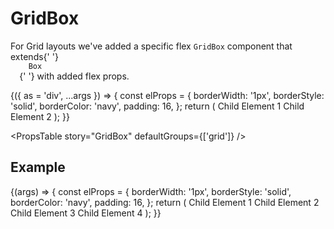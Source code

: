 
<Meta title="Layouts/Box/GridBox" component={GridBox} />

# GridBox

<StoryStatus status="volatile" />

<p>
  For Grid layouts we've added a specific flex <code>GridBox</code> component
  that extends{' '}
  <code>
    <LinkTo kind="Layouts/Box">Box</LinkTo>
  </code>{' '}
  with added flex props.
</p>

<Canvas>
  <Story
    name="GridBox"
    args={{
      rowGap: 16,
    }}
  >
    {({ as = 'div', ...args }) => {
      const elProps = {
        borderWidth: '1px',
        borderStyle: 'solid',
        borderColor: 'navy',
        padding: 16,
      };
      return (
        <GridBox {...args}>
          <Box {...elProps}>Child Element 1</Box>
          <Box {...elProps}>Child Element 2</Box>
        </GridBox>
      );
    }}
  </Story>
</Canvas>

<PropsTable story="GridBox" defaultGroups={['grid']} />

## Example

<Canvas>
  <Story name="4 Column Grid">
    {(args) => {
      const elProps = {
        borderWidth: '1px',
        borderStyle: 'solid',
        borderColor: 'navy',
        padding: 16,
      };
      return (
        <GridBox gridAutoFlow="column" gridAutoColumns="1fr" columnGap={16}>
          <Box {...elProps}>Child Element 1</Box>
          <Box {...elProps}>Child Element 2</Box>
          <Box {...elProps}>Child Element 3</Box>
          <Box {...elProps}>Child Element 4</Box>
        </GridBox>
      );
    }}
  </Story>
</Canvas>
